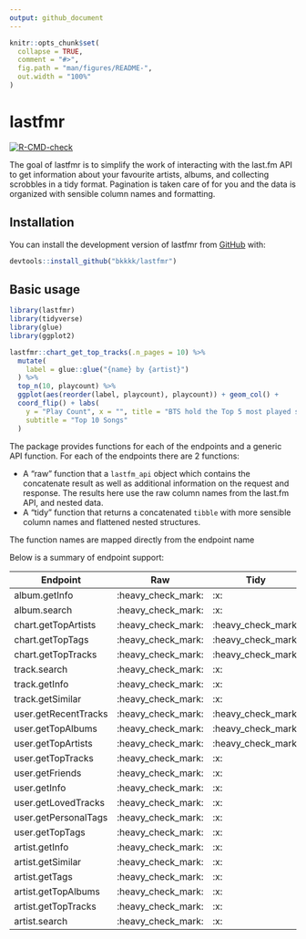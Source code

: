 ```yaml
---
output: github_document
---
```


<!-- README.md is generated from README.Rmd. Please edit that file -->

```r
knitr::opts_chunk$set(
  collapse = TRUE,
  comment = "#>",
  fig.path = "man/figures/README-",
  out.width = "100%"
)
```

# lastfmr

<!-- badges: start -->
[![R-CMD-check](https://github.com/bkkkk/lastfmr/workflows/R-CMD-check/badge.svg)](https://github.com/bkkkk/lastfmr/actions)
<!-- badges: end -->

The goal of lastfmr is to simplify the work of interacting with the last.fm API to get information about your favourite artists, albums, and collecting scrobbles in a tidy format. Pagination is taken care of for you and the data is organized with sensible column names and formatting.

## Installation

You can install the development version of lastfmr from [GitHub](https://github.com/) with:

``` r
devtools::install_github("bkkkk/lastfmr")
```

## Basic usage

```r
library(lastfmr)
library(tidyverse)
library(glue)
library(ggplot2)

lastfmr::chart_get_top_tracks(.n_pages = 10) %>%
  mutate(
    label = glue::glue("{name} by {artist}")
  ) %>%
  top_n(10, playcount) %>%
  ggplot(aes(reorder(label, playcount), playcount)) + geom_col() +
  coord_flip() + labs(
    y = "Play Count", x = "", title = "BTS hold the Top 5 most played songs on last.fm",
    subtitle = "Top 10 Songs"
  )
```

The package provides functions for each of the endpoints and a generic API function. For each of the endpoints there are 2 functions:

* A "raw" function that a `lastfm_api` object which contains the concatenate result as well as additional information on the request and response. The results here use the raw column names from the last.fm API, and nested data.
* A "tidy" function that returns a concatenated `tibble` with more sensible column names and flattened nested structures.

The function names are mapped directly from the endpoint name

Below is a summary of endpoint support:


| Endpoint             | Raw                | Tidy               | 
|----------------------|--------------------|--------------------|
| album.getInfo        | :heavy_check_mark: | :x:                |
| album.search         | :heavy_check_mark: | :x:                |
| chart.getTopArtists  | :heavy_check_mark: | :heavy_check_mark: |
| chart.getTopTags     | :heavy_check_mark: | :heavy_check_mark: |
| chart.getTopTracks   | :heavy_check_mark: | :heavy_check_mark: |
| track.search         | :heavy_check_mark: | :x:                |
| track.getInfo        | :heavy_check_mark: | :x:                |
| track.getSimilar     | :heavy_check_mark: | :x:                |
| user.getRecentTracks | :heavy_check_mark: | :heavy_check_mark: |
| user.getTopAlbums    | :heavy_check_mark: | :heavy_check_mark: |
| user.getTopArtists   | :heavy_check_mark: | :heavy_check_mark: |
| user.getTopTracks    | :heavy_check_mark: | :x:                |
| user.getFriends      | :heavy_check_mark: | :x:                |
| user.getInfo         | :heavy_check_mark: | :x:                |
| user.getLovedTracks  | :heavy_check_mark: | :x:                |
| user.getPersonalTags | :heavy_check_mark: | :x:                |
| user.getTopTags      | :heavy_check_mark: | :x:                |
| artist.getInfo       | :heavy_check_mark: | :x:                |
| artist.getSimilar    | :heavy_check_mark: | :x:                |
| artist.getTags       | :heavy_check_mark: | :x:                |
| artist.getTopAlbums  | :heavy_check_mark: | :x:                |
| artist.getTopTracks  | :heavy_check_mark: | :x:                |
| artist.search        | :heavy_check_mark: | :x:                |
